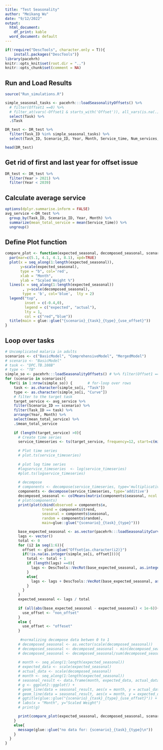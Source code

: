 ```yaml
---
title: "Test Seasonality"
author: "Meikang Wu"
date: "9/12/2022"
output:
  html_document:
    df_print: kable
  word_document: default
---
```


```r
if(!require("DescTools", character.only = T)){
    install.packages("DescTools")}
library(pacehrh)
knitr::opts_knit$set(root.dir = "..")
knitr::opts_chunk$set(comment = NA)
```

## Run and Load Results
```r
source("Run_simulations.R")

simple_seasonal_tasks <- pacehrh:::loadSeasonalityOffsets() %>%  
  # filter(Offset1 ==0) %>% 
  # filter_at(vars(-Offset1 & starts_with('Offset')), all_vars(is.na(.)))%>%
  select(Task) %>% 
  .$Task

DR_test <- DR_test %>% 
  filter(Task_ID %in% simple_seasonal_tasks) %>%
  select(Task_ID, Scenario_ID, Year, Month, Service_time, Num_services, Trial_num, Run_num)

head(DR_test)
```
## Get rid of first and last year for offset issue
```r
DR_test <- DR_test %>% 
  filter(Year > 2021) %>%
  filter(Year < 2039)
```
## Calculate average service

```r
options(dplyr.summarise.inform = FALSE)
avg_service <-DR_test %>% 
  group_by(Task_ID, Scenario_ID, Year, Month) %>%
  summarize(mean_total_service = mean(Service_time)) %>%
  ungroup()
```
## Define Plot function
```r
compare_plot <- function(expected_seasonal, decomposed_seasonal, scenario, task, type, use_offset){
  par(mar=c(5.1, 4.1, 4.1, 8.1), xpd=TRUE)
  plot(x = seq_along(1:length(expected_seasonal)),
       y=scale(expected_seasonal),
       type = "b", col='red',
       xlab = "Month",
       ylab = "Scaled Weight %")
  lines(x = seq_along(1:length(expected_seasonal))
        , y=scale(decomposed_seasonal),
        type = 'b', col='blue',  lty = 2)
  legend("top",
         inset = c(-0.4,0),
         legend = c("expected", "actual"),
         lty = 1,
         col = c("red","blue"))
  title(main = glue::glue("{scenario}_{task}_{type}_{use_offset}"))
}
```

## Loop over tasks
```r
# Uncomplicated malaria in adults
scenarios <- c("BasicModel", "ComprehensiveModel", "MergedModel")
# scenario <- "BasicModel"
# task <- "DPC.TB.108B"
# type <- "TB"
simple_so <- pacehrh:::loadSeasonalityOffsets() # %>% filter(Offset1 ==0) %>% filter(if_all(-c(Task, Description, Curve, Offset1 ), ~ is.na(.)))
for (scenario in scenarios){
  for(i in 1:nrow(simple_so)) {       # for-loop over rows
    task <- as.character(simple_so[i, "Task"])
    type <- as.character(simple_so[i, "Curve"])
    # filter to the target task
    target_service <- avg_service %>% 
    filter(Scenario_ID == scenario) %>%
    filter(Task_ID == task) %>%
    arrange(Year, Month) %>% 
    select(mean_total_service) %>%
    .$mean_total_service
  
    if (length(target_service) >0){
      # Create time series
      service_timeseries <- ts(target_service, frequency=12, start=c(min(DR_test$Year),1))
      
      # Plot time series
      # plot.ts(service_timeseries)
      
      # plot log time series
      #logservice_timeseries  <- log(service_timeseries)
      #plot.ts(logservice_timeseries)
      
      # decompose 
      # components <- decompose(service_timeseries, type='multiplicative')
      components <- decompose(service_timeseries, type='additive')
      decomposed_seasonal <- colMeans(matrix(components$seasonal, ncol = 12, byrow = TRUE))
      # plot(components)
      print(plot(cbind(observed = components$x, 
                 trend = components$trend, 
                 seasonal = components$seasonal, 
                 random = components$random), 
                 main=glue::glue("{scenario}_{task}_{type}")))

      base_expected_seasonal <- as.vector(pacehrh:::loadSeasonalityCurves()[type][[1]])
      lags <- vector()
      total <- 0
      for (i2 in seq(1:6)){
        offset <- glue::glue("Offset{as.character(i2)}")
        if(!is.na(as.integer(simple_so[i, offset]))){
          total <- total + 1
          if (length(lags) ==0){
            lags <- DescTools::VecRot(base_expected_seasonal, as.integer(simple_so[i, offset]))
          }
          else{
            lags <- lags + DescTools::VecRot(base_expected_seasonal, as.integer(simple_so[i, offset]))
          }
        }
      }
      expected_seasonal <- lags / total
      
      if (all(abs(base_expected_seasonal - expected_seasonal) < 1e-6)){
        use_offset <- "non_offset"
      }
      else {
        use_offset <- "offeset"
      }
      
       #normalizing decompose data betwen 0 to 1
      # decomposed_seasonal <- as.vector(scale(decomposed_seasonal))
      # decomposed_seasonal <- decomposed_seasonal - min(decomposed_seasonal)
      # decomposed_seasonal <- decomposed_seasonal/sum(decomposed_seasonal)
      
      # month <- seq_along(1:length(expected_seasonal))
      # expected_data <- scale(expected_seasonal)
      # actual_data <- scale(decomposed_seasonal)
      # month <- seq_along(1:length(expected_seasonal))
      # seasonal_result <- data.frame(month, expected_data, actual_data)
      # g <- ggplot2::ggplot() +
      # geom_line(data = seasonal_result, aes(x = month, y = actual_data), color = "blue") +
      # geom_line(data = seasonal_result, aes(x = month, y = expected_data), color = "red") +
      # ggtitle(glue::glue("{scenario}_{task}_{type}_{use_offset}")) +
      # labs(x = "Month", y="Scaled Weight")
      # print(g)

      print(compare_plot(expected_seasonal, decomposed_seasonal, scenario, task, type, use_offset))
    }
    else{
      message(glue::glue("no data for: {scenario}_{task}_{type}\n"))
    }
  }
}
```
